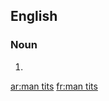 ==English==

===Noun===
{{head|en|plural}}

# {{plural of|man tit|lang=en}}

[[ar:man tits]]
[[fr:man tits]]